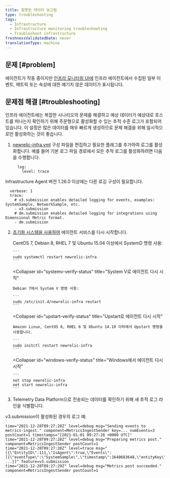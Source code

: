 ```yaml
---
title: 잘못된 데이터 보고됨
type: troubleshooting
tags:
  - Infrastructure
  - Infrastructure monitoring troubleshooting
  - Troubleshoot infrastructure
freshnessValidatedDate: never
translationType: machine
---
```


## 문제 [#problem]

에이전트가 작동 중이지만 [인프라 모니터링 UI에](/docs/infrastructure/infrastructure-ui-pages/infra-hosts-ui-page) 인프라 에이전트에서 수집된 일부 이벤트, 메트릭 또는 속성에 대한 예기치 않은 데이터가 표시됩니다.

## 문제점 해결 [#troubleshooting]

인프라 에이전트에는 복잡한 시나리오의 문제를 해결하고 예상 데이터가 예상대로 호스트를 떠나는지 확인하기 위해 주문형으로 활성화할 수 있는 추적 수준 로그가 포함되어 있습니다. 이 설정은 많은 데이터를 매우 빠르게 생성하므로 문제 해결을 위해 일시적으로만 활성화하는 것이 좋습니다.

1. [newrelic-infra.yml](/docs/infrastructure/install-infrastructure-agent/configuration/infrastructure-agent-configuration-settings/#logging-variables) 구성 파일을 편집하고 필요한 플래그를 추가하여 로그를 활성화합니다. 예를 들어 기본 로그 파일 경로에서 모든 추적 로그를 활성화하려면 다음을 수행합니다.

   ```
     log:
       level: trace
   ```

Infrastructure Agent 버전 1.26.0 이상에는 다른 로깅 구성이 필요합니다.

```
  verbose: 1
  trace: 
    # v3.submission enables detailed logging for events, examples: SystemSample, NetworkSample, etc.
    - v3.submission
    # dm.submission enables detailed logging for integrations using Dimensional Metric format. 
    - dm.submission
```

2. [초기화 시스템을 사용하여](/docs/infrastructure/new-relic-infrastructure/configuration/start-stop-restart-check-infrastructure-agent-status#init-system) 에이전트 서비스를 다시 시작합니다.

   <CollapserGroup>
     <Collapser
       id="systemd-verify-status"
       title="SystemD로 에이전트 다시 시작"
     >
       CentOS 7, Debian 8, RHEL 7 및 Ubuntu 15.04 이상에서 SystemD 명령 사용:

       ```
       sudo systemctl restart newrelic-infra
       ```
     </Collapser>

     <Collapser
       id="systemv-verify-status"
       title="System V로 에이전트 다시 시작"
     >
       Debian 7에서 System V 명령 사용:

       ```
       sudo /etc/init.d/newrelic-infra restart
       ```
     </Collapser>

     <Collapser
       id="upstart-verify-status"
       title="Upstart로 에이전트 다시 시작"
     >
       Amazon Linux, CentOS 6, RHEL 6 및 Ubuntu 14.10 이하에서 Upstart 명령을 사용합니다.

       ```
       sudo initctl restart newrelic-infra
       ```
     </Collapser>

     <Collapser
       id="windows-verify-status"
       title="Windows에서 에이전트 다시 시작"
     >
       ```
       net stop newrelic-infra
       net start newrelic-infra
       ```
     </Collapser>
   </CollapserGroup>

3. Telemetry Data Platform으로 전송되는 데이터를 확인하기 위해 새 추적 로그 라인을 식별합니다.

v3.submission이 활성화된 경우의 로그 예:

```
time="2021-12-28T09:27:28Z" level=debug msg="Sending events to metrics-ingest." component=MetricsIngestSender key=... numEvents=3 postCount=1 timestamps="[2021-01-01 09:27:28 +0000 UTC]"
time="2021-12-28T09:27:28Z" level=debug msg="Preparing metrics post." component=MetricsIngestSender postCount=1
time="2021-12-28T09:27:28Z" level=trace msg="[{\"EntityID\":111,\"IsAgent\":true,\"Events\":[{\"eventType\":\"SystemSample\",\"timestamp\":1640683648,\"entityKey\":\"...\",\"cpuPercent\":0.2004008016032026, ...}]" feature=v3.submission
time="2021-12-28T09:27:29Z" level=debug msg="Metrics post succeeded." component=MetricsIngestSender postCount=1
```
